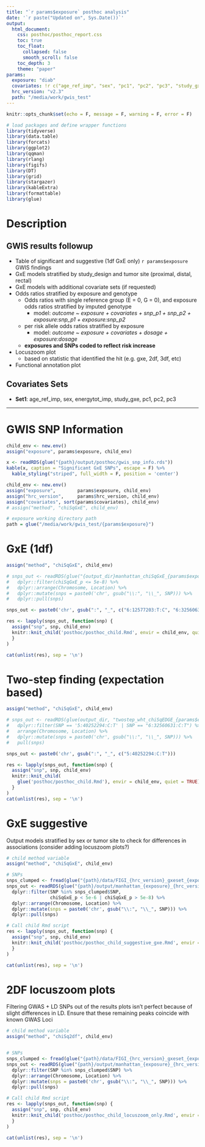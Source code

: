 ```yaml
---
title: "`r params$exposure` posthoc analysis"
date: '`r paste("Updated on", Sys.Date())`'
output: 
  html_document:
    css: posthoc/posthoc_report.css
    toc: true
    toc_float:
      collapsed: false
      smooth_scroll: false
    toc_depth: 3
    theme: "paper"
params:
  exposure: "diab"
  covariates: !r c("age_ref_imp", "sex", "pc1", "pc2", "pc3", "study_gxe")
  hrc_version: "v2.3"
  path: "/media/work/gwis_test"
---
```


  
```r
knitr::opts_chunk$set(echo = F, message = F, warning = F, error = F)

# load packages and define wrapper functions
library(tidyverse)
library(data.table)
library(forcats)
library(ggplot2)
library(qqman)
library(rlang)
library(figifs)
library(DT)
library(grid)
library(stargazer)
library(kableExtra)
library(formattable)
library(glue)
```

# Description

## GWIS results followup
- Table of significant and suggestive (1df GxE only) ```r params$exposure``` GWIS findings  
<!-- - Plots of predicted logodds stratified by exposure and genotype () -->
<!--   - *outcome ~ snp_dose:exposure + covariates*   -->
<!--   - assumes mean values for adjustment covariates    -->
- GxE models stratified by study_design and tumor site (proximal, distal, rectal)  
- GxE models with additional covariate sets (if requested)  
- Odds ratios stratified by exposure and genotype  
  <!-- - model of the form *outcome ~ exposure + covariates + snp_p1 + snp_p2 + exposure:covariates + exposure:snp_p1 + exposure:snp_p2* -->
  - Odds ratios with single reference group (E = 0, G = 0), and exposure odds ratios stratified by imputed genotype  
    - model: *outcome ~ exposure + covariates + snp_p1 + snp_p2 + exposure:snp_p1 + exposure:snp_p2*  
  - per risk allele odds ratios stratified by exposure
    - model:  *outcome ~ exposure + covariates + dosage + exposure:dosage*  
  - **exposures and SNPs coded to reflect risk increase**  
- Locuszoom plot  
  - based on statistic that identified the hit (e.g. gxe, 2df, 3df, etc)
- Functional annotation plot  

## Covariates Sets
- **Set1**: age_ref_imp, sex, energytot_imp, study_gxe, pc1, pc2, pc3

------

# GWIS SNP Information
```r
child_env <- new.env()
assign("exposure", params$exposure, child_env)
```

```r
x <- readRDS(glue("{path}/output/posthoc/gwis_snp_info.rds"))
kable(x, caption = "Significant GxE SNPs", escape = F) %>%
  kable_styling("striped", full_width = F, position = 'center')
```

<!-- define variables -->
```r
child_env <- new.env()
assign("exposure",        params$exposure, child_env)
assign("hrc_version",     params$hrc_version, child_env)
assign("covariates", sort(params$covariates), child_env)
# assign("method", "chiSqGxE", child_env)

# exposure working directory path
path = glue("/media/work/gwis_test/{params$exposure}")
```




# GxE (1df)
```r
assign("method", "chiSqGxE", child_env)

# snps_out <- readRDS(glue("{output_dir}manhattan_chiSqGxE_{params$exposure}_clump_df.rds")) %>%
#   dplyr::filter(chiSqGxE_p <= 5e-8) %>%
#   dplyr::arrange(Chromosome, Location) %>%
#   dplyr::mutate(snps = paste0('chr', gsub("\\:", "\\_", SNP))) %>%
#   dplyr::pull(snps)

snps_out <- paste0('chr', gsub(":", "_", c("6:12577203:T:C", "6:32560631:C:T")))

res <- lapply(snps_out, function(snp) {
  assign("snp", snp, child_env)
  knitr::knit_child('posthoc/posthoc_child.Rmd', envir = child_env, quiet = TRUE)
  }
)

cat(unlist(res), sep = '\n')
```



# Two-step finding (expectation based)
```r

assign("method", "chiSqGxE", child_env)

# snps_out <- readRDS(glue(output_dir, "twostep_wht_chiSqEDGE_{params$exposure}_expectation_hybrid_df.rds")) %>%
#   dplyr::filter(SNP == '5:40252294:C:T' | SNP == "6:32560631:C:T") %>%
#   arrange(Chromosome, Location) %>%
#   dplyr::mutate(snps = paste0('chr', gsub("\\:", "\\_", SNP))) %>%
#   pull(snps)

snps_out <- paste0('chr', gsub(":", "_", c("5:40252294:C:T")))

res <- lapply(snps_out, function(snp) {
  assign("snp", snp, child_env)
  knitr::knit_child(
    glue('posthoc/posthoc_child.Rmd'), envir = child_env, quiet = TRUE)
  }
)
cat(unlist(res), sep = '\n')
```



# GxE suggestive
Output models stratified by sex or tumor site to check for differences in associations
(consider adding locuszoom plots?)
```r
# child method variable
assign("method", "chiSqGxE", child_env)

# SNPs
snps_clumped <- fread(glue("{path}/data/FIGI_{hrc_version}_gxeset_{exposure}_chiSqGxE_ldclump.clumped"), header = T, stringsAsFactors = F)
snps_out <- readRDS(glue("{path}/output/manhattan_{exposure}_{hrc_version}_chiSqGxE_df.rds")) %>%
  dplyr::filter(SNP %in% snps_clumped$SNP,
                chiSqGxE_p < 5e-6 | chiSqGxE_p > 5e-8) %>%
  dplyr::arrange(Chromosome, Location) %>%
  dplyr::mutate(snps = paste0('chr', gsub("\\:", "\\_", SNP))) %>%
  dplyr::pull(snps)

# Call child Rmd script
res <- lapply(snps_out, function(snp) {
  assign("snp", snp, child_env)
  knitr::knit_child('posthoc/posthoc_child_suggestive_gxe.Rmd', envir = child_env, quiet = TRUE)
  }
)

cat(unlist(res), sep = '\n')
```




# 2DF locuszoom plots
Filtering GWAS + LD SNPs out of the results plots isn't perfect because of slight differences in LD. Ensure that these remaining peaks coincide with known GWAS Loci

```r
# child method variable
assign("method", "chiSq2df", child_env)


# SNPs
snps_clumped <- fread(glue("{path}/data/FIGI_{hrc_version}_gxeset_{exposure}_chiSq2df_no_gwas_ldclump.clumped"), header = T, stringsAsFactors = F)
snps_out <- readRDS(glue("{path}/output/manhattan_{exposure}_{hrc_version}_chiSq2df_no_gwas_df.rds")) %>%
  dplyr::filter(SNP %in% snps_clumped$SNP) %>%
  dplyr::arrange(Chromosome, Location) %>%
  dplyr::mutate(snps = paste0('chr', gsub("\\:", "\\_", SNP))) %>%
  dplyr::pull(snps)

# Call child Rmd script
res <- lapply(snps_out, function(snp) {
  assign("snp", snp, child_env)
  knitr::knit_child('posthoc/posthoc_child_locuszoom_only.Rmd', envir = child_env, quiet = TRUE)
  }
)

cat(unlist(res), sep = '\n')
```

